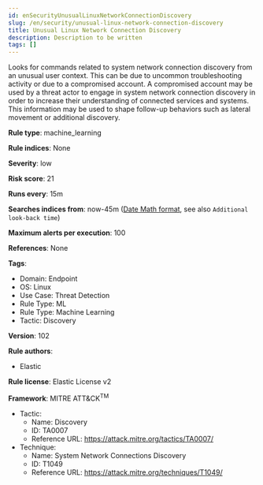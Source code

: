 ```yaml
---
id: enSecurityUnusualLinuxNetworkConnectionDiscovery
slug: /en/security/unusual-linux-network-connection-discovery
title: Unusual Linux Network Connection Discovery
description: Description to be written
tags: []
---
```


<div id="unusual-linux-network-connection-discovery"></div>

Looks for commands related to system network connection discovery from an unusual user context. This can be due to uncommon troubleshooting activity or due to a compromised account. A compromised account may be used by a threat actor to engage in system network connection discovery in order to increase their understanding of connected services and systems. This information may be used to shape follow-up behaviors such as lateral movement or additional discovery.

**Rule type**: machine_learning

**Rule indices**: None

**Severity**: low

**Risk score**: 21

**Runs every**: 15m

**Searches indices from**: now-45m ([Date Math format](((ref))/common-options.html#date-math), see also <DocLink id="enSecurityRulesUiCreate" section="set-the-rules-schedule">`Additional look-back time`</DocLink>)

**Maximum alerts per execution**: 100

**References**: None

**Tags**: 

* Domain: Endpoint
* OS: Linux
* Use Case: Threat Detection
* Rule Type: ML
* Rule Type: Machine Learning
* Tactic: Discovery

**Version**: 102

**Rule authors**: 

* Elastic

**Rule license**: Elastic License v2

**Framework**: MITRE ATT&CK<sup>TM</sup>

* Tactic:
    * Name: Discovery
    * ID: TA0007
    * Reference URL: https://attack.mitre.org/tactics/TA0007/
* Technique:
    * Name: System Network Connections Discovery
    * ID: T1049
    * Reference URL: https://attack.mitre.org/techniques/T1049/

